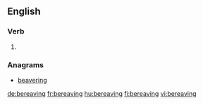 ==English==

===Verb===
{{head|en|present participle}}

# {{present participle of|bereave|lang=en}}

===Anagrams===
* [[beavering#English|beavering]]

[[de:bereaving]]
[[fr:bereaving]]
[[hu:bereaving]]
[[fi:bereaving]]
[[vi:bereaving]]